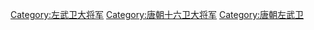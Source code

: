 [[Category:左武卫大将军|Category:左武卫大将军]]
[[Category:唐朝十六卫大将军|Category:唐朝十六卫大将军]]
[[Category:唐朝左武卫|Category:唐朝左武卫]]
